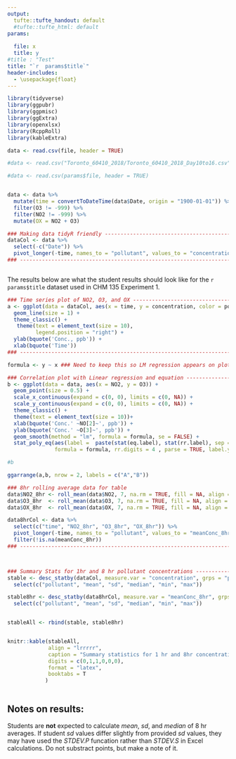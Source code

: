 ```yaml
---
output:
  tufte::tufte_handout: default
  #tufte::tufte_html: default
params:
  
  file: x
  title: y
#title : "Test" 
title: "`r  params$title`"
header-includes:
  - \usepackage{float}
---
```


```r
library(tidyverse)
library(ggpubr)
library(ggpmisc)
library(ggExtra)
library(openxlsx)
library(RcppRoll)
library(kableExtra)

data <- read.csv(file, header = TRUE)

#data <- read.csv("Toronto_60410_2018/Toronto_60410_2018_Day10to16.csv", header = TRUE)
```


```r
#data <- read.csv(params$file, header = TRUE)


data <- data %>%
  mutate(time = convertToDateTime(data$Date, origin = "1900-01-01")) %>%
  filter(O3 != -999) %>%
  filter(NO2 != -999) %>%
  mutate(OX = NO2 + O3)

### Making data tidyR friendly --------------------------------------------------
dataCol <- data %>%
  select(-c("Date")) %>%
  pivot_longer(-time, names_to = "pollutant", values_to = "concentration")
### -----------------------------------------------------------------------------



```


The results below are what the student results should look like for the `r  params$title` dataset used in CHM 135 Experiment 1.

```r


### Time series plot of NO2, O3, and OX ------------------------------------------
a <- ggplot(data = dataCol, aes(x = time, y = concentration, color = pollutant)) +
  geom_line(size = 1) +
  theme_classic() +
   theme(text = element_text(size = 10),
         legend.position = "right") +
  ylab(bquote('Conc., ppb')) +
  xlab(bquote('Time')) 
### -----------------------------------------------------------------------------

formula <- y ~ x ### Need to keep this so LM regression appears on plot

### Correlation plot with Linear regression and equation -------------------------
b <- ggplot(data = data, aes(x = NO2, y = O3)) +
  geom_point(size = 0.5) + 
  scale_x_continuous(expand = c(0, 0), limits = c(0, NA)) + 
  scale_y_continuous(expand = c(0, 0), limits = c(0, NA)) +
  theme_classic() +
  theme(text = element_text(size = 10))+
  xlab(bquote('Conc.' ~NO[2]~', ppb')) +
  ylab(bquote('Conc.' ~O[3]~', ppb')) +
  geom_smooth(method = "lm", formula = formula, se = FALSE) +
  stat_poly_eq(aes(label =  paste(stat(eq.label), stat(rr.label), sep = "*\", \"*")),
               formula = formula, rr.digits = 4 , parse = TRUE, label.y = 0.05, size = 3)

#b

ggarrange(a,b, nrow = 2, labels = c("A","B"))

```


```r

### 8hr rolling average data for table
data$NO2_8hr <- roll_mean(data$NO2, 7, na.rm = TRUE, fill = NA, align = 'right')
data$O3_8hr  <- roll_mean(data$O3, 7, na.rm = TRUE, fill = NA, align = 'right')
data$OX_8hr  <- roll_mean(data$OX, 7, na.rm = TRUE, fill = NA, align = 'right')

data8hrCol <- data %>%
  select(c("time", "NO2_8hr", "O3_8hr", "OX_8hr")) %>%
  pivot_longer(-time, names_to = "pollutant", values_to = "meanConc_8hr") %>%
  filter(!is.na(meanConc_8hr))
### ------------------------------------------------------------------------------



### Summary Stats for 1hr and 8 hr pollutant concentrations ------------------------------
stable <- desc_statby(dataCol, measure.var = "concentration", grps = "pollutant") %>%
  select(c("pollutant", "mean", "sd", "median", "min", "max"))

stable8hr <- desc_statby(data8hrCol, measure.var = "meanConc_8hr", grps = "pollutant")%>%
  select(c("pollutant", "mean", "sd", "median", "min", "max"))


stableAll <- rbind(stable, stable8hr)


knitr::kable(stableAll, 
             align = "lrrrrr",
             caption = "Summary statistics for 1 hr and 8hr concentration of pollutants, all concentrations are in ppb.",
             digits = c(0,1,1,0,0,0),
             format = "latex",
             booktabs = T
            ) 



```


## Notes on results: 

Students are **not** expected to calculate *mean*, *sd*, and *median* of 8 hr averages. If student *sd* values differ slightly from provided *sd* values, they may have used the *STDEV.P* funcation rather than *STDEV.S* in Excel calculations. Do not substract points, but make a note of it.


